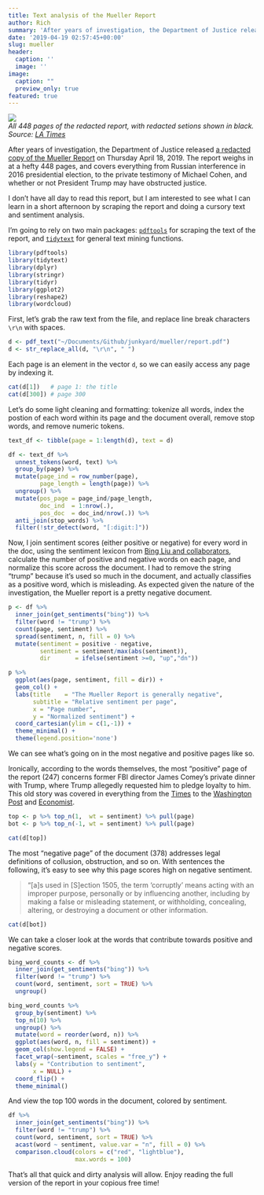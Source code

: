 ```yaml
---
title: Text analysis of the Mueller Report
author: Rich
summary: 'After years of investigation, the Department of Justice released a redacted copy of the Mueller Report on Thursday April 18, 2019. A simple sentiment analysis reveals the report is incredibly negative. Honing in on positive sections is misleading, as they concern the infamous loyaltly conversations with Comey.'
date: '2019-04-19 02:57:45+00:00'
slug: mueller
header:
  caption: ''
  image: ''
image: 
  caption: ""
  preview_only: true
featured: true
---
```


![](featured.jpg)  
_All 448 pages of the redacted report, with redacted setions shown in black. Source: [LA Times](https://www.latimes.com/projects/la-na-mueller-investigation-report-trump-redaction/#nt=oft-Double%20Chain~Flex%20Feature~~document-841a~~1~yes-art~curated~curatedpage)_  


After years of investigation, the Department of Justice released [a redacted copy of the Mueller Report](https://www.cnn.com/2019/04/18/politics/full-mueller-report-pdf/index.html) on Thursday April 18, 2019. The report weighs in at a hefty 448 pages, and covers everything from Russian interference in 2016 presidential election, to the private testimony of Michael Cohen, and whether or not President Trump may have obstructed justice.    

I don't have all day to read this report, but I am interested to see what I can learn in a short afternoon by scraping the report and doing a cursory text and sentiment analysis.  

I'm going to rely on two main packages: [`pdftools`](https://github.com/ropensci/pdftools) for scraping the text of the report, and [`tidytext`](https://www.tidytextmining.com/) for general text mining functions.  

```r
library(pdftools)
library(tidytext)
library(dplyr)
library(stringr)
library(tidyr)
library(ggplot2)
library(reshape2)
library(wordcloud)
```


First, let's grab the raw text from the file, and replace line break characters `\r\n` with spaces.  
```r
d <- pdf_text("~/Documents/Github/junkyard/mueller/report.pdf")
d <- str_replace_all(d, "\r\n", " ")
```

Each page is an element in the vector `d`, so we can easily access any page by indexing it.
```r
cat(d[1])   # page 1: the title
cat(d[300]) # page 300
```

Let's do some light cleaning and formatting: tokenize all words, index the postion of each word within its page and the document overall, remove stop words, and remove numeric tokens.  
```r
text_df <- tibble(page = 1:length(d), text = d)

df <- text_df %>%
  unnest_tokens(word, text) %>% 
  group_by(page) %>% 
  mutate(page_ind = row_number(page),
         page_length = length(page)) %>% 
  ungroup() %>% 
  mutate(pos_page = page_ind/page_length,
         doc_ind  = 1:nrow(.),
         pos_doc  = doc_ind/nrow(.)) %>% 
  anti_join(stop_words) %>% 
  filter(!str_detect(word, "[:digit:]"))
```

Now, I join sentiment scores (either positive or negative) for every word in the doc, using the sentiment lexicon from [Bing Liu and collaborators](https://www.cs.uic.edu/~liub/FBS/sentiment-analysis.html), calculate the number of positive and negative words on each page, and normalize this score across the document. I had to remove the string "trump" because it's used so much in the document, and actually classifies as a positive word, which is misleading. As expected given the nature of the investigation, the Mueller report is a pretty negative document.  

```r
p <- df %>%
  inner_join(get_sentiments("bing")) %>% 
  filter(word != "trump") %>% 
  count(page, sentiment) %>% 
  spread(sentiment, n, fill = 0) %>%
  mutate(sentiment = positive - negative,
         sentiment = sentiment/max(abs(sentiment)),
         dir       = ifelse(sentiment >=0, "up","dn")) 

p %>% 
  ggplot(aes(page, sentiment, fill = dir)) +
  geom_col() +
  labs(title    = "The Mueller Report is generally negative",
       subtitle = "Relative sentiment per page",
       x = "Page number", 
       y = "Normalized sentiment") +
  coord_cartesian(ylim = c(1,-1)) +
  theme_minimal() +
  theme(legend.position='none') 
```

We can see what's going on in the most negative and positive pages like so.  

Ironically, according to the words themselves, the most "positive" page of the report (247) concerns former FBI director James Comey's private dinner with Trump, where Trump allegedly requested him to pledge loyalty to him. This old story was covered in everything from the [Times](https://www.nytimes.com/2017/05/11/us/politics/trump-comey-firing.html) to the [Washington Post](https://www.washingtonpost.com/world/national-security/i-expect-loyalty-trump-told-comey-according-to-written-testimony/2017/06/07/46413298-4bab-11e7-a186-60c031eab644_story.html?noredirect=on&utm_term=.4e49db8040fc) and [Economist](https://www.economist.com/united-states/2017/06/08/evidence-from-a-former-fbi-boss).  

```r
top <- p %>% top_n(1,  wt = sentiment) %>% pull(page)
bot <- p %>% top_n(-1, wt = sentiment) %>% pull(page)

cat(d[top])
```

The most "negative page" of the document (378) addresses legal definitions of collusion, obstruction, and so on. With sentences the following, it's easy to see why this page scores high on negative sentiment.  

> "[a]s used in [S]ection 1505, the term 'corruptly' means acting with an improper purpose,  personally or by influencing another, including by making a false or misleading statement, or withholding,  concealing, altering, or destroying a document or other information.  

```r
cat(d[bot])
```


We can take a closer look at the words that contribute towards positive and negative scores.  
```r
bing_word_counts <- df %>%
  inner_join(get_sentiments("bing")) %>%
  filter(word != "trump") %>% 
  count(word, sentiment, sort = TRUE) %>%
  ungroup()

bing_word_counts %>%
  group_by(sentiment) %>%
  top_n(10) %>%
  ungroup() %>%
  mutate(word = reorder(word, n)) %>%
  ggplot(aes(word, n, fill = sentiment)) +
  geom_col(show.legend = FALSE) +
  facet_wrap(~sentiment, scales = "free_y") +
  labs(y = "Contribution to sentiment",
       x = NULL) +
  coord_flip() +
  theme_minimal()
```

And view the top 100 words in the document, colored by sentiment. 

```r
df %>%
  inner_join(get_sentiments("bing")) %>%
  filter(word != "trump") %>% 
  count(word, sentiment, sort = TRUE) %>%
  acast(word ~ sentiment, value.var = "n", fill = 0) %>%
  comparison.cloud(colors = c("red", "lightblue"),
                   max.words = 100)
```


That's all that quick and dirty analysis will allow. Enjoy reading the full version of the report in your copious free time!  


